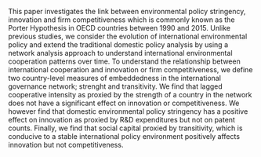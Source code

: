 This paper investigates the link between environmental policy stringency,
innovation and firm competitiveness which is commonly known as the Porter Hypothesis in
OECD countries between 1990 and 2015.
Unlike previous studies, we consider the evolution of international
environmental policy and extend the traditional domestic policy analysis by using a
network analysis approach to understand international environmental
cooperation patterns over time. To understand the relationship between international
cooperation and innovation or firm competitiveness, we define two country-level
measures of embeddedness in the international governance network; strenght and
transitivity.
We find that lagged cooperative intensity as proxied by the strength of a country in the network
does not have a significant effect on innovation or competitiveness. We however
find that domestic environmental policy stringency has a positive effect on
innovation as proxied by R&D expenditures but not on patent counts. Finally,
we find that social capital proxied by transitivity, which is conducive to a
stable international policy environment positively affects innovation
but not competitiveness.

